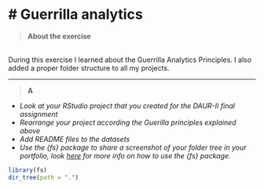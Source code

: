 
# Guerrilla analytics{-}
================================================================================

>__About the exercise__

<br> 
During this exercise I learned about the Guerrilla Analytics Principles. I also added a proper folder structure to all my projects.

***


>__A__

- _Look at your RStudio project that you created for the DAUR-II final assignment_
- _Rearrange your project according the Guerilla principles explained above_
- _Add README files to the datasets_
- _Use the {fs} package to share a screenshot of your folder tree in your portfolio, look [here](https://www.tidyverse.org/blog/2018/01/fs-1.0.0/) for more info on how to use the {fs} package._

```{r folder structure, warning=FALSE}
library(fs)
dir_tree(path = ".")
```
